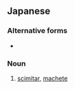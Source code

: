 ==Japanese==
{{ja-kanjitab|わん|とう|yomi=o}}

===Alternative forms===
* {{l|ja|弯刀}}

===Noun===
{{ja-noun|わんとう|kyu=灣刀}}

# [[scimitar]], [[machete]]